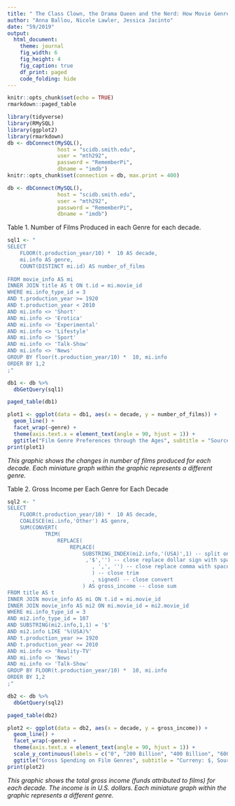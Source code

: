 ```yaml
---
title: " The Class Clown, the Drama Queen and the Nerd: How Movie Genres are mirroring our favorite High School Stereotypes "
author: "Anna Ballou, Nicole Lawler, Jessica Jacinto"
date: "59/2019"
output: 
  html_document:
    theme: journal
    fig_width: 6
    fig_height: 4
    fig_caption: true
    df_print: paged
    code_folding: hide
---
```


```r
knitr::opts_chunk$set(echo = TRUE)
rmarkdown::paged_table
```

```r
library(tidyverse)
library(RMySQL)
library(ggplot2)
library(rmarkdown)
db <- dbConnect(MySQL(), 
                host = "scidb.smith.edu", 
                user = "mth292", 
                password = "RememberPi", 
                dbname = "imdb")
knitr::opts_chunk$set(connection = db, max.print = 400)
```

```r
db <- dbConnect(MySQL(),
                host = "scidb.smith.edu",
                user = "mth292",
                password = "RememberPi",
                dbname = "imdb")
```

Table 1. Number of Films Produced in each Genre for each decade.                 
```r
sql1 <- "
SELECT 
	FLOOR(t.production_year/10) *  10 AS decade,
	mi.info AS genre, 
	COUNT(DISTINCT mi.id) AS number_of_films
    
FROM movie_info AS mi
INNER JOIN title AS t ON t.id = mi.movie_id
WHERE mi.info_type_id = 3
AND t.production_year >= 1920
AND t.production_year < 2010
AND mi.info <> 'Short'
AND mi.info <> 'Erotica'
AND mi.info <> 'Experimental'
AND mi.info <> 'Lifestyle'
AND mi.info <> 'Sport'
AND mi.info <> 'Talk-Show'
AND mi.info <> 'News'
GROUP BY floor(t.production_year/10) *  10, mi.info
ORDER BY 1,2
;"

db1 <- db %>%
  dbGetQuery(sql1)

paged_table(db1)
```

```r
plot1 <- ggplot(data = db1, aes(x = decade, y = number_of_films)) +
  geom_line() +
  facet_wrap(~genre) +
  theme(axis.text.x = element_text(angle = 90, hjust = 1)) +
  ggtitle("Film Genre Preferences through the Ages", subtitle = "Source: IMDb")
print(plot1)
```
*This graphic shows the changes in number of films produced for each decade. Each miniature graph within the graphic represents a different genre.*


Table 2. Gross Income per Each Genre for Each Decade
```r
sql2 <- "
SELECT 
	FLOOR(t.production_year/10) *  10 AS decade,
	COALESCE(mi.info,'Other') AS genre, 
    SUM(CONVERT(
			TRIM(
				REPLACE(
					REPLACE(
						SUBSTRING_INDEX(mi2.info,'(USA)',1) -- split on 'USA'
						 ,'$','') -- close replace dollar sign with space
                           , ',', '') -- close replace comma with space 
                           ) -- close trim
                           , signed) -- close convert
						) AS gross_income -- close sum
FROM title AS t
INNER JOIN movie_info AS mi ON t.id = mi.movie_id
INNER JOIN movie_info AS mi2 ON mi.movie_id = mi2.movie_id
WHERE mi.info_type_id = 3
AND mi2.info_type_id = 107
AND SUBSTRING(mi2.info,1,1) = '$'
AND mi2.info LIKE '%(USA)%'
AND t.production_year >= 1920
AND t.production_year <= 2010
AND mi.info <> 'Reality-TV'
AND mi.info <> 'News'
AND mi.info <> 'Talk-Show'
GROUP BY FLOOR(t.production_year/10) *  10, mi.info
ORDER BY 1,2
;"

db2 <- db %>%
  dbGetQuery(sql2)

paged_table(db2)
```

```r
plot2 <- ggplot(data = db2, aes(x = decade, y = gross_income)) +
  geom_line() +
  facet_wrap(~genre) +
  theme(axis.text.x = element_text(angle = 90, hjust = 1)) +
  scale_y_continuous(labels = c("0", "200 Billion", "400 Billion", "600 Billion")) +
  ggtitle("Gross Spending on Film Genres", subtitle = "Curreny: $, Source: IMDb")
print(plot2)
```
*This graphic shows the total gross income (funds attributed to films) for each decade. The income is in U.S. dollars. Each miniature graph within the graphic represents a different genre.*

